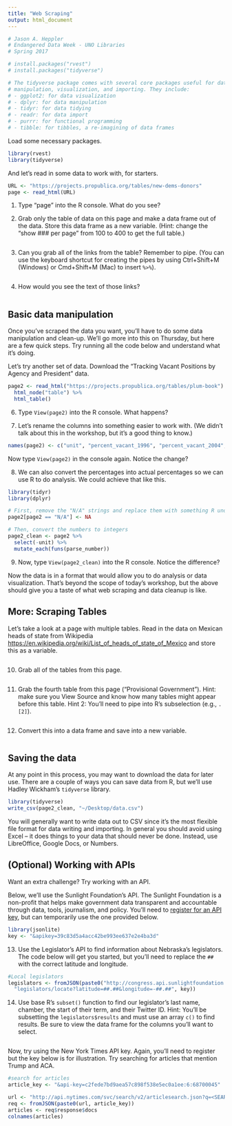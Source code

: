 ```yaml
---
title: "Web Scraping"
output: html_document
---
```


```r
# Jason A. Heppler
# Endangered Data Week - UNO Libraries
# Spring 2017

# install.packages("rvest")
# install.packages("tidyverse")

# The tidyverse package comes with several core packages useful for data
# manipulation, visualization, and importing. They include:
# - ggplot2: for data visualization
# - dplyr: for data manipulation
# - tidyr: for data tidying
# - readr: for data import
# - purrr: for functional programming
# - tibble: for tibbles, a re-imagining of data frames
```

Load some necessary packages.

```r
library(rvest)
library(tidyverse)
```

And let's read in some data to work with, for starters.  

```r
URL <- "https://projects.propublica.org/tables/new-dems-donors"
page <- read_html(URL) 
```

1. Type "page" into the R console. What do you see?

2. Grab only the table of data on this page and make a data frame out of the data. Store this data frame as a new variable. (Hint: change the "show ### per page" from 100 to 400 to get the full table.)

```r

```

3. Can you grab all of the links from the table? Remember to pipe. (You can use the keyboard shortcut for creating the pipes by using Ctrl+Shift+M (Windows) or Cmd+Shift+M (Mac) to insert `%>%`).

```r

```

4. How would you see the text of those links?

```r

```

## Basic data manipulation

Once you've scraped the data you want, you'll have to do some data manipulation and clean-up. We'll go more into this on Thursday, but here are a few quick steps. Try running all the code below and understand what it's doing.

Let's try another set of data. Download the "Tracking Vacant Positions by Agency and President" data.

```r
page2 <- read_html("https://projects.propublica.org/tables/plum-book") %>% 
  html_node("table") %>% 
  html_table()
```

6. Type `View(page2)` into the R console. What happens?

7. Let's rename the columns into something easier to work with. (We didn't talk about this in the workshop, but it's a good thing to know.)

```r
names(page2) <- c("unit", "percent_vacant_1996", "percent_vacant_2004", "percent_vacant_2012")
```

Now type `View(page2)` in the console again. Notice the change?

8. We can also convert the percentages into actual percentages so we can use R to do analysis. We could achieve that like this.

```r
library(tidyr)
library(dplyr)

# First, remove the "N/A" strings and replace them with something R understands
page2[page2 == "N/A"] <- NA

# Then, convert the numbers to integers
page2_clean <- page2 %>% 
  select(-unit) %>% 
  mutate_each(funs(parse_number))
```

9. Now, type `View(page2_clean)` into the R console. Notice the difference?

Now the data is in a format that would allow you to do analysis or data visualization. That's beyond the scope of today's workshop, but the above should give you a taste of what web scraping and data cleanup is like.

## More: Scraping Tables

Let's take a look at a page with multiple tables. Read in the data on Mexican heads of state from Wikipedia <https://en.wikipedia.org/wiki/List_of_heads_of_state_of_Mexico> and store this as a variable.

```r

```

10. Grab all of the tables from this page.

```r

```

11. Grab the fourth table from this page ("Provisional Government"). Hint: make sure you View Source and know how many tables might appear before this table. Hint 2: You'll need to pipe into R's subselection (e.g., `.[2]`).

```r

```

12. Convert this into a data frame and save into a new variable.

```r

```

## Saving the data

At any point in this process, you may want to download the data for later use. There are a couple of ways you can save data from R, but we'll use Hadley Wickham's `tidyverse` library.

```r
library(tidyverse)
write_csv(page2_clean, "~/Desktop/data.csv")
```

You will generally want to write data out to CSV since it's the most flexible file format for data writing  and importing. In general you should avoid using Excel -- it does things to your data that should never be done. Instead, use LibreOffice, Google Docs, or Numbers.

## (Optional) Working with APIs

Want an extra challenge? Try working with an API.

Below, we'll use the Sunlight Foundation's API. The Sunlight Foundation is a non-profit that helps make government data transparent and accountable through data, tools, journalism, and policy. You'll need to [register for an API key](http://sunlightfoundation.com/api/accounts/register/), but can temporarily use the one provided below.

```r
library(jsonlite)
key <- "&apikey=39c83d5a4acc42be993ee637e2e4ba3d"
```

13. Use the Legislator's API to find information about Nebraska's legislators. The code below will get you started, but you'll need to replace the `##` with the correct latitude and longitude. 

```r
#Local legislators
legislators <- fromJSON(paste0("http://congress.api.sunlightfoundation.com/",
  "legislators/locate?latitude=##.##&longitude=-##.##", key))
```

14. Use base R's `subset()` function to find our legislator's last name, chamber, the start of their term, and their Twitter ID. Hint: You'll be subsetting the `legislators$results` and must use an array `c()` to find results. Be sure to view the data frame for the columns you'll want to select.

```r

```

Now, try using the New York Times API key. Again, you'll need to register but the key below is for illustration. Try searching for articles that mention Trump and ACA.

```r
#search for articles
article_key <- "&api-key=c2fede7bd9aea57c898f538e5ec0a1ee:6:68700045"

url <- "http://api.nytimes.com/svc/search/v2/articlesearch.json?q=<SEARCH TERM>"
req <- fromJSON(paste0(url, article_key))
articles <- req$response$docs
colnames(articles)
```